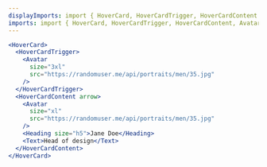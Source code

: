 ```yaml
---
displayImports: import { HoverCard, HoverCardTrigger, HoverCardContent } from "@sparrowengg/twigs-react";
imports: import { HoverCard, HoverCardTrigger, HoverCardContent, Avatar, Heading, Text } from "@sparrowengg/twigs-react";
---
```


```jsx live play=hovercard
<HoverCard>
  <HoverCardTrigger>
    <Avatar
      size="3xl"
      src="https://randomuser.me/api/portraits/men/35.jpg"
    />
  </HoverCardTrigger>
  <HoverCardContent arrow>
    <Avatar
      size="xl"
      src="https://randomuser.me/api/portraits/men/35.jpg"
    />
    <Heading size="h5">Jane Doe</Heading>
    <Text>Head of design</Text>
  </HoverCardContent>
</HoverCard>
```